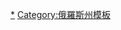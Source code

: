 {{navbox
|bodyclass=hlist
|name  = 沃洛格达州行政区划
|title = [[沃洛格达州]]{{tsl|en|Administrative divisions of Vologda Oblast|沃洛格达州行政区划|行政区划}}
|above = 行政中心：[[沃洛格达]]
|imageleft = [[File:Coat of arms of Vologda oblast.svg|40px|沃洛格达州徽章]]
|image = [[File:Flag of Vologda oblast.svg|40px|沃洛格达州旗帜]]
|group1=区
|list1=
*[[巴巴耶沃区]]
*[[巴布什基诺区]]
*[[别洛泽尔斯克区]]
*[[恰戈多夏区]]
*[[切列波韦茨区]]
*[[格里亚佐韦茨区]]
*[[卡杜伊区]]
*[[哈罗夫斯克区]]
*[[基奇缅加镇区]]
*[[基里洛夫区]]
*[[梅日杜列琴斯基区]]
*[[尼科利斯克区]]
*[[纽克谢尼察区]]
*[[舍克斯纳区]]
*[[索科尔区]]
*[[夏姆扎区]]
*[[塔尔诺加区]]
*[[托季马区]]
*[[乌斯季库边斯科耶区]]
*[[乌斯秋日纳区]]
*[[瓦什金斯基区]]
*[[大乌斯秋格区]]
*[[韦尔霍瓦日耶区]]
*[[沃洛格达区]]
*[[沃热加区]]
*[[维捷格拉区]]
|group2=市
|list2=
*[[巴巴耶沃]]
*[[別洛焦爾斯克]]
*[[切列波韋茨]]
*[[格里亞佐韋茨]]
*[[卡德尼科夫]]
*[[哈羅夫斯克]]
*[[基里洛夫]]
*[[克拉薩維諾]]
*[[尼科利斯克 (沃洛格達州)|尼科利斯克]]
*[[索科爾]]
*[[托季馬]]
*[[烏斯秋日納]]
*[[大烏斯秋格]]
*[[沃洛格达]]
*[[維捷格拉]]
|group3=[[市級鎮]]
|list3=
*[[恰戈达]]
*[[卡杜伊]]
*[[霍赫洛沃 (卡杜伊区)|霍赫洛沃]]
*[[库济诺]]
*[[萨佐诺沃 (恰戈多夏区)|萨佐诺沃]]
*[[舍克斯纳]]
*[[沃赫托加]]
*[[沃热加]]
}}<noinclude>[[Category:沃洛格達州城市|*]][[Category:俄羅斯州模板]]</noinclude>